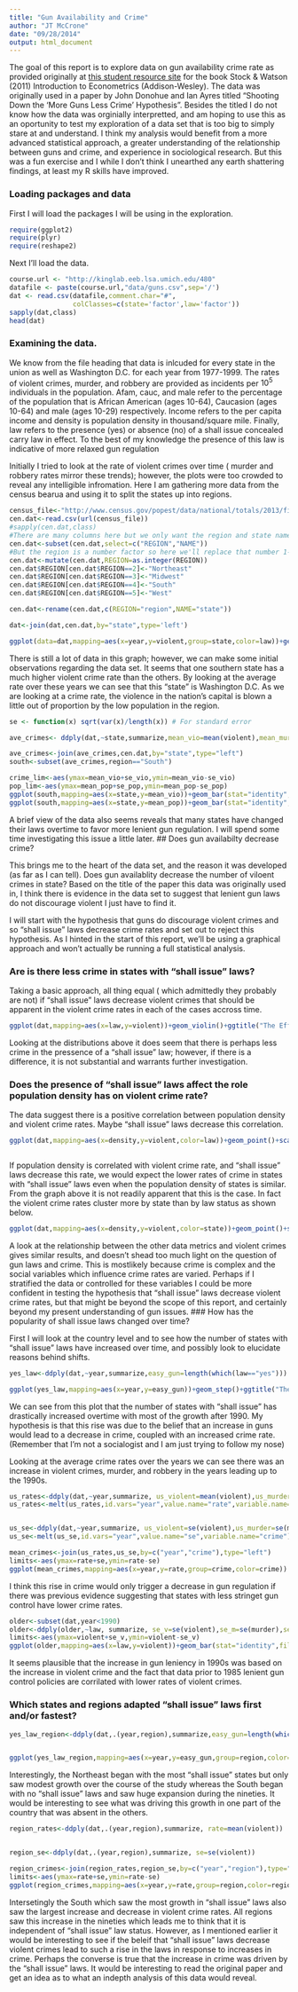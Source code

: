 ```yaml
---
title: "Gun Availability and Crime"
author: "JT McCrone"
date: "09/28/2014"
output: html_document
---
```


The goal of this report is to explore data on gun availability crime rate as provided originally at  [this student resource site](http://wps.aw.com/aw_stock_ie_2/0,12040,3332253-,00.html) for the book Stock & Watson (2011) Introduction to Econometrics (Addison-Wesley).  The data was originally used in a paper by John Donohue and Ian Ayres titled "Shooting Down the 'More Guns Less Crime' Hypothesis".  Besides the titled I do not know how the data was orginially interpretted, and am hoping to use this as an oportunity to test my exploration of a data set that is too big to simply stare at and understand.  I think my analysis would  benefit from a more advanced statistical approach, a greater understanding of the relationship between guns and crime, and experience in sociological research.  But this was a fun exercise and I while I don't think I unearthed any earth shattering findings, at least my R skills have improved.

### Loading packages and data

First I will load the packages I will be using in the exploration.

```r
require(ggplot2)
require(plyr)
require(reshape2)
```

Next I'll load the data.
```r
course.url <- "http://kinglab.eeb.lsa.umich.edu/480"
datafile <- paste(course.url,"data/guns.csv",sep='/')
dat <- read.csv(datafile,comment.char="#",
                colClasses=c(state='factor',law='factor'))
sapply(dat,class)
head(dat)
```

### Examining the data.

We know from the file heading that data is inlcuded for every state in the union as well as Washington D.C. for each year from 1977-1999.  The rates of violent crimes, murder, and robbery are provided as incidents per $10^5$ individuals in the population.  Afam, cauc, and male refer to the percentage of the population that is African American (ages 10-64), Caucasion (ages 10-64) and male (ages 10-29) respectively.  Income refers to the per capita income and density is population density in thousand/square mile.  Finally, law refers to the presence (yes) or absence (no) of a shall issue concealed carry law in effect.  To the best of my knowledge the presence of this law is indicative of more relaxed gun regulation  

Initially I tried to look at the rate of violent crimes over time ( murder and robbery rates mirror these trends); however, the plots were too crowded to reveal any intelligible infromation.  Here I am gathering more data from the census bearua and using it to split the states up into regions.  
```r

census_file<-"http://www.census.gov/popest/data/national/totals/2013/files/NST_EST2013_ALLDATA.csv"
cen.dat<-read.csv(url(census_file))
#sapply(cen.dat,class)
#There are many columns here but we only want the region and state name data
cen.dat<-subset(cen.dat,select=c("REGION","NAME"))
#But the region is a number factor so here we'll replace that number 1-4 with the name
cen.dat<-mutate(cen.dat,REGION=as.integer(REGION))
cen.dat$REGION[cen.dat$REGION==2]<-"Northeast"
cen.dat$REGION[cen.dat$REGION==3]<-"Midwest"
cen.dat$REGION[cen.dat$REGION==4]<-"South"
cen.dat$REGION[cen.dat$REGION==5]<-"West"

cen.dat<-rename(cen.dat,c(REGION="region",NAME="state"))

dat<-join(dat,cen.dat,by="state",type='left')
```

```r
ggplot(data=dat,mapping=aes(x=year,y=violent,group=state,color=law))+geom_line() + ggtitle("Violent Crime Rate")+facet_wrap(~region)+ggtitle("Violent Crime in the US")+xlab("Year") + ylab("Violent Crime Rate")
```

There is still a lot of data in this graph; however, we can make some initial observations regarding the data set. It seems that  one southern state  has a much higher violent crime rate than the others.  By looking at the average rate over these years we can see that this "state" is Washington D.C.  As we are looking at a crime rate, the violence in the nation's capital is blown a little out of proportion by the low population in the region.  

```r
se <- function(x) sqrt(var(x)/length(x)) # For standard error

ave_crimes<- ddply(dat,~state,summarize,mean_vio=mean(violent),mean_murder=mean(murder),mean_rob=mean(robbery),mean_pop=mean(population),se_vio=se(violent),se_pop=se(population))

ave_crimes<-join(ave_crimes,cen.dat,by="state",type="left")
south<-subset(ave_crimes,region=="South")

crime_lim<-aes(ymax=mean_vio+se_vio,ymin=mean_vio-se_vio)
pop_lim<-aes(ymax=mean_pop+se_pop,ymin=mean_pop-se_pop)
ggplot(south,mapping=aes(x=state,y=mean_vio))+geom_bar(stat="identity",fill="blue")+coord_flip()+ggtitle(" Mean Violent Crimes Rate for Southern States")+ylab("Violent Crime Rate")+geom_errorbar(crime_lim)
ggplot(south,mapping=aes(x=state,y=mean_pop))+geom_bar(stat="identity",fill='blue')+coord_flip()+ggtitle("Mean Population in Southern States")+xlab("Population")+geom_errorbar(pop_lim)
```

A brief view of the data also seems reveals that many states have changed their laws overtime to favor more lenient gun regulation.  I will spend some time investigating this issue a little later.
## Does gun availabilty decrease crime?

This brings me to the heart of the data set, and the reason it was developed (as far as I can tell).  Does gun availablity decrease the number of viloent crimes in state?  Based on the title of the paper this data was originally used in, I think there is evidence in the data set to suggest that lenient gun laws do not discourage violent I just have to find it.  

I will start with the hypothesis that guns do discourage violent crimes and so "shall issue" laws decrease crime rates and set out to reject this hypothesis.  As I hinted in the start of this report, we'll be using a graphical approach and won't actually be running a full statistical analysis.

### Are is there less crime in states with "shall issue" laws?
Taking a basic approach, all thing equal ( which admittedly they probably are not) if "shall issue" laws decrease violent crimes that should be apparent in the violent crime rates in each of the cases accross time.

```r
ggplot(dat,mapping=aes(x=law,y=violent))+geom_violin()+ggtitle("The Effect of State Law on Crime Rate")+xlab("Presence of Shall issue Law")+ylab("Violent Crime Rate")
```


Looking at the distributions above it does seem that there is perhaps less crime in the pressence of a "shall issue" law; however, if there is a difference, it is not substantial and warrants further investigation.

### Does the presence of "shall issue" laws affect the role population density has on violent crime rate?

The data suggest there is a positive correlation between population density and violent crime rates.  Maybe "shall issue" laws decrease this correlation.

```r

ggplot(dat,mapping=aes(x=density,y=violent,color=law))+geom_point()+scale_y_log10()+scale_x_log10()+ylab("Violent Crime Rate")+xlab("Population Density")+ggtitle("Population Density and Crime by Law")



```

If population density is correlated with violent crime rate, and "shall issue" laws decrease this rate, we would expect the lower rates of crime in states with "shall issue" laws even when the population density of states is similar.  From the graph above it is not readily apparent that this is the case.  In fact the violent crime rates cluster more by state than by law status as shown below.

```r
ggplot(dat,mapping=aes(x=density,y=violent,color=state))+geom_point()+scale_y_log10()+scale_x_log10()+theme(legend.position="none")+ylab("Violent Crime Rate")+xlab("Population Density")+ggtitle("Population Density and Crime by State")
```


A look at the relationship between the other data metrics and violent crimes gives similar results, and doesn't shead too much light on the question of gun laws and crime.  This is mostlikely because crime is complex and the social variables which influence crime rates are varied.  Perhaps if I stratified the data or controlled for these variables I could be more confident in testing the hypothesis that "shall issue" laws decrease violent crime rates, but that might be beyond the scope of this report, and certainly beyond my present understanding of gun issues.
### How has the popularity of shall issue laws changed over time?

First I will look at the country level and to see how the number of states with "shall issue" laws have increased over time, and possibly look to elucidate reasons behind shifts.


```r

yes_law<-ddply(dat,~year,summarize,easy_gun=length(which(law=="yes")))

ggplot(yes_law,mapping=aes(x=year,y=easy_gun))+geom_step()+ggtitle("The Increase in Shall Issue Staes")+xlab("Year")+ylab("Number of Shall Issue States")

```
We can see from this plot that the number of states with "shall issue" has drastically increased overtime with most of the growth after 1990.  My hypothesis is that this rise was due to the belief that an increase in guns would lead to a decrease in crime, coupled with an increased crime rate. (Remember that I'm not a socialogist and I am just trying to follow my nose)

Looking at the average crime rates over the years we can see there was an increase in violent crimes, murder, and robbery in the years leading up to the 1990s.  
```r
us_rates<-ddply(dat,~year,summarize, us_violent=mean(violent),us_murder=mean(murder),us_robbery=mean(robbery))
us_rates<-melt(us_rates,id.vars="year",value.name="rate",variable.name="crime")


us_se<-ddply(dat,~year,summarize, us_violent=se(violent),us_murder=se(murder),us_robbery=se(robbery))
us_se<-melt(us_se,id.vars="year",value.name="se",variable.name="crime")

mean_crimes<-join(us_rates,us_se,by=c("year","crime"),type="left")
limits<-aes(ymax=rate+se,ymin=rate-se)
ggplot(mean_crimes,mapping=aes(x=year,y=rate,group=crime,color=crime)) + geom_line()+scale_y_log10()+geom_errorbar(limits)+ggtitle("Mean Crime Rates in the US")+xlab("Year")+ylab("Crime Rate")

```


I think this rise in crime would only trigger a decrease in gun regulation if there was previous evidence suggesting that states with less stringet gun control have lower crime rates.  


```r

older<-subset(dat,year<1990)
older<-ddply(older,~law, summarize, se_v=se(violent),se_m=se(murder),se_r=se(robbery),violent=mean(violent),murder=mean(murder),robbery=mean(robbery))
limits<-aes(ymax=violent+se_v,ymin=violent-se_v)
ggplot(older,mapping=aes(x=law,y=violent))+geom_bar(stat="identity",fill="blue")+geom_errorbar(limits)+ggtitle("Violent Crime Rates prior to 1990")+xlab("Presence of Shall Issue Law")+ylab("Violent Crime Rate")

```

It seems plausible that the increase in gun leniency in 1990s was based on the increase in violent crime and the fact that  data  prior to 1985 lenient gun control policies are corrilated with lower rates of violent crimes.  




### Which states and regions adapted "shall issue" laws first and/or fastest?
```r
yes_law_region<-ddply(dat,.(year,region),summarize,easy_gun=length(which(law=="yes")))


ggplot(yes_law_region,mapping=aes(x=year,y=easy_gun,group=region,color=region))+geom_step()+ggtitle("Rise in Shall Issue Laws by region")+xlab("Year")+ylab("Number of Shall Issue States")
```
Interestingly, the Northeast began with the most "shall issue" states but only saw modest growth over the course of the study whereas the South began with no "shall issue" laws and saw huge expansion during the nineties.  It would be interesting to see what was driving this growth in one part of the country that was absent in the others.  

```r
region_rates<-ddply(dat,.(year,region),summarize, rate=mean(violent))


region_se<-ddply(dat,.(year,region),summarize, se=se(violent))

region_crimes<-join(region_rates,region_se,by=c("year","region"),type="left")
limits<-aes(ymax=rate+se,ymin=rate-se)
ggplot(region_crimes,mapping=aes(x=year,y=rate,group=region,color=region)) + geom_line()+geom_errorbar(limits)+facet_wrap(~region)+ggtitle("Violent Crimes by Region")+xlab("Year")+ylab("Violent Crime Rate")
```


Intersetingly the South which saw the most growth in "shall issue" laws also saw the largest increase and decrease in violent crime rates.  All regions saw this increase in the nineties which leads me to think that it is independent of "shall issue" law status.  However, as I mentioned earlier it would be interesting to see if the beleif that "shall issue" laws decrease violent crimes lead to such a rise in the laws in response to increases in crime.  Perhaps the converse is true that the increase in crime was driven by the "shall issue" laws.  It would be interesting to read the original paper and get an idea as to what an indepth analysis of this data would reveal.  



